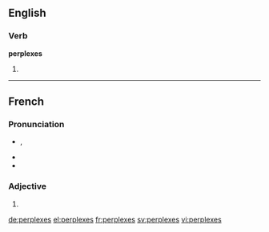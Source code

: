 ==English==

===Verb===
'''perplexes'''

# {{third-person singular of|perplex}}

----

==French==

===Pronunciation===
* {{IPA|/pɛʁ.plɛks/|lang=fr}}, {{X-SAMPA|/pER.plEks@/|lang=fr}}
* {{homophones|perplexe|lang=fr}}
* {{hyphenation|per|plexes|lang=fr}}

===Adjective===
{{fr-adj-form}} {{m|f|p}}

# {{form of|plural|perplexe|lang=fr}}

[[de:perplexes]]
[[el:perplexes]]
[[fr:perplexes]]
[[sv:perplexes]]
[[vi:perplexes]]